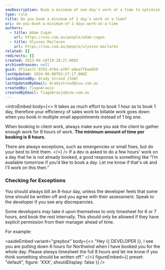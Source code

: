 ```yaml
---
seoDescription: Book a minimum of one day's work at a time to optimize sales efficiency and maximize billable hours.
type: rule
title: Do you book a minimum of 1 day's work at a time?
uri: do-you-book-a-minimum-of-1-days-work-at-a-time
authors:
  - title: Adam Cogan
    url: https://ssw.com.au/people/adam-cogan
  - title: Ulysses Maclaren
    url: https://ssw.com.au/people/ulysses-maclaren
related: []
redirects: []
created: 2013-04-24T19:28:27.000Z
archivedreason: null
guid: df12ae7c-9762-4704-a70f-e8eaff8ae659
lastUpdated: 2024-06-08T03:27:17.000Z
lastUpdatedBy: Brady Stroud [SSW]
lastUpdatedByEmail: bradystroud@ssw.com.au
createdBy: TiagoAraujo
createdByEmail: TiagoAraujo@ssw.com.au
---
```


<introEmbed
  body={<>
It takes as much effort to book 1 hour as to book 1 day, therefore your efficiency of sales work to billable work goes down when you book in multiple small appointments instead of 1 big one.

When booking in client work, always make sure you ask the client to gather enough work for 8 hours of work. **The minimum amount of time per booking is 8 hours.**

There are always exceptions, such as emergencies or small fixes, but do your best to limit them.
  </>}
/>
If a dev is asked to do a few hours' work on a day that he is not already booked, a good response is something like “I’m available tomorrow if you’d like to book a day. Let me know if that's ok and I'll work on this then.”

### Checking for Exceptions

You should always bill an 8-hour day, unless the developer feels that some time should be written off and you agree with their assessment. Speak to the developer if you see any discrepancies.

Some developers may take it upon themselves to only timesheet for 6 or 7 hours, and book the rest internally. This should only be allowed if they have explicit permission from their manager ahead of time.

For example:

<asideEmbed
  variant="greybox"
  body={<>
    "Hey &#123;&#123; DEVELOPER &#125;&#125;, I see you are putting down 6 hours for Northwind when I have booked you for the whole day. Please always timesheet the full 8 hours and let me know if you think something should be written off."
  </>}
  figureEmbed={{
    preset: "default",
    figure: 'XXX',
    shouldDisplay: false
  }}
/>
